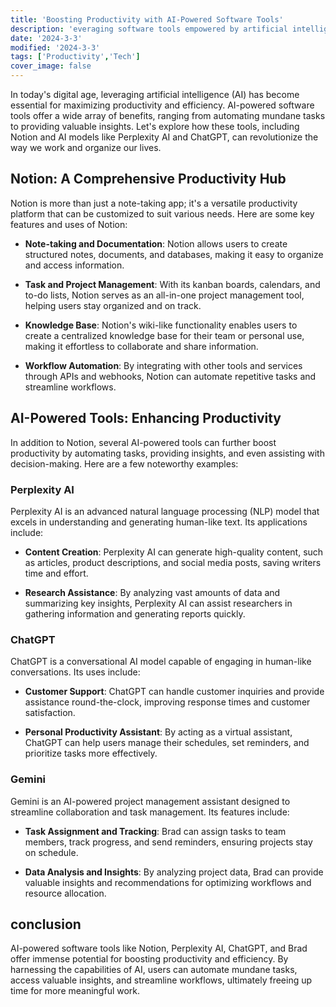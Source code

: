 ```yaml
---
title: 'Boosting Productivity with AI-Powered Software Tools'
description: 'everaging software tools empowered by artificial intelligence (AI) can significantly enhance productivity and efficiency. '
date: '2024-3-3'
modified: '2024-3-3'
tags: ['Productivity','Tech']
cover_image: false
---
```



In today's digital age, leveraging artificial intelligence (AI) has become essential for maximizing productivity and efficiency. AI-powered software tools offer a wide array of benefits, ranging from automating mundane tasks to providing valuable insights. Let's explore how these tools, including Notion and AI models like Perplexity AI and ChatGPT, can revolutionize the way we work and organize our lives.

## Notion: A Comprehensive Productivity Hub

Notion is more than just a note-taking app; it's a versatile productivity platform that can be customized to suit various needs. Here are some key features and uses of Notion:

- **Note-taking and Documentation**: Notion allows users to create structured notes, documents, and databases, making it easy to organize and access information.

- **Task and Project Management**: With its kanban boards, calendars, and to-do lists, Notion serves as an all-in-one project management tool, helping users stay organized and on track.

- **Knowledge Base**: Notion's wiki-like functionality enables users to create a centralized knowledge base for their team or personal use, making it effortless to collaborate and share information.

- **Workflow Automation**: By integrating with other tools and services through APIs and webhooks, Notion can automate repetitive tasks and streamline workflows.

## AI-Powered Tools: Enhancing Productivity

In addition to Notion, several AI-powered tools can further boost productivity by automating tasks, providing insights, and even assisting with decision-making. Here are a few noteworthy examples:

### Perplexity AI

Perplexity AI is an advanced natural language processing (NLP) model that excels in understanding and generating human-like text. Its applications include:

- **Content Creation**: Perplexity AI can generate high-quality content, such as articles, product descriptions, and social media posts, saving writers time and effort.

- **Research Assistance**: By analyzing vast amounts of data and summarizing key insights, Perplexity AI can assist researchers in gathering information and generating reports quickly.

### ChatGPT

ChatGPT is a conversational AI model capable of engaging in human-like conversations. Its uses include:

- **Customer Support**: ChatGPT can handle customer inquiries and provide assistance round-the-clock, improving response times and customer satisfaction.

- **Personal Productivity Assistant**: By acting as a virtual assistant, ChatGPT can help users manage their schedules, set reminders, and prioritize tasks more effectively.

### Gemini

Gemini is an AI-powered project management assistant designed to streamline collaboration and task management. Its features include:

- **Task Assignment and Tracking**: Brad can assign tasks to team members, track progress, and send reminders, ensuring projects stay on schedule.

- **Data Analysis and Insights**: By analyzing project data, Brad can provide valuable insights and recommendations for optimizing workflows and resource allocation.

## conclusion 
AI-powered software tools like Notion, Perplexity AI, ChatGPT, and Brad offer immense potential for boosting productivity and efficiency. By harnessing the capabilities of AI, users can automate mundane tasks, access valuable insights, and streamline workflows, ultimately freeing up time for more meaningful work.